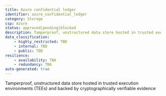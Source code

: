 ```yaml
---
title: Azure confidential ledger
identifier: azure_confidential_ledger
category: Storage
csp: Azure
status: approved|pending|blocked
description: Tamperproof, unstructured data store hosted in trusted execution environments (TEEs) and backed by cryptographically verifiable evidence
data_classification:
    - highly_restricted: TBD
    - internal: TBD
    - public: TBD
resilience:
    - availability: TBA
    - redundancy: TBA
auto-generated: true
---
```


Tamperproof, unstructured data store hosted in trusted execution environments (TEEs) and backed by cryptographically verifiable evidence